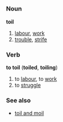 =={{en}}==
===Noun===
'''toil'''
# [[labour]], [[work]]
# [[trouble]], [[strife]]

===Verb===
'''to toil''' ('''toiled''', '''toiling''')
# to [[labour]], to [[work]]
# to [[struggle]]

===See also===
*[[toil and moil]]